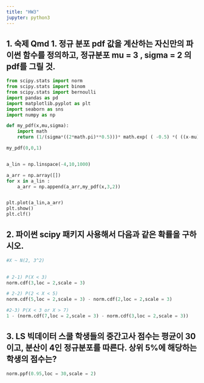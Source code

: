 ```yaml
---
title: "HW3"
jupyter: python3
---
```


## 1. 숙제 Qmd 1. 정규 분포 pdf 값을 계산하는 자신만의 파이썬 함수를 정의하고, 정규분포 mu = 3 , sigma = 2 의 pdf를 그릴 것.

```python
from scipy.stats import norm
from scipy.stats import binom
from scipy.stats import bernoulli
import pandas as pd
import matplotlib.pyplot as plt
import seaborn as sns
import numpy as np

def my_pdf(x,mu,sigma):
    import math 
    return (1/(sigma*((2*math.pi)**0.5)))* math.exp( ( -0.5) *( ((x-mu)/sigma) **2))

my_pdf(0,0,1)


a_lin = np.linspace(-4,10,1000)

a_arr = np.array([])
for x in a_lin :
    a_arr = np.append(a_arr,my_pdf(x,3,2))


plt.plot(a_lin,a_arr)
plt.show()
plt.clf()

```

## 2. 파이썬 scipy 패키지 사용해서 다음과 같은 확률을 구하시오.

```python

#X ~ N(2, 3^2)

 
# 2-1) P(X < 3)
norm.cdf(3,loc = 2,scale = 3)

# 2-2) P(2 < X < 5)
norm.cdf(5,loc = 2,scale = 3) - norm.cdf(2,loc = 2,scale = 3)

#2-3) P(X < 3 or X > 7)
1 - (norm.cdf(7,loc = 2,scale = 3) - norm.cdf(3,loc = 2,scale = 3))


```

## 3. LS 빅데이터 스쿨 학생들의 중간고사 점수는 평균이 30이고, 분산이 4인 정규분포를 따른다. 상위 5%에 해당하는 학생의 점수는?

```python



norm.ppf(0.95,loc = 30,scale = 2)

```
